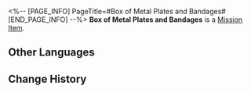 <%-- [PAGE_INFO]
PageTitle=#Box of Metal Plates and Bandages#
[END_PAGE_INFO] --%>
{{Item Infobox
|id          = 149991
|image       = Item Box of Metal Plates and Bandages.png{{subst:void|<!--$UPLOAD:<<SpriteOutput/ItemFigures/140082.png>-<Item Box of Metal Plates and Bandages.png>-<Item Icons>>-->}}
|type        = Mission Item
|invCategory = Missions
|rarity      = 3
|effect      = 
|description = Medical supplies urgently needed by Natasha.
}}
{{Description|''"A full box of metal plates and bandages, exactly what Natasha needs."''}}
'''Box of Metal Plates and Bandages''' is a [[Mission Item]].

==Other Languages==
{{Other Languages
|en   = Box of Metal Plates and Bandages
|zhs  = 一箱钢板和绷带
|zht  = 一箱鋼板和繃帶
|ja   = 鋼板と包帯1箱
|ko   = 강판과 붕대 한 박스
|es   = Caja con placas metálicas y vendas
|fr   = Boîte de plaques de métal et de bandages
|ru   = Коробка металлических пластин и бинтов
|th   = กล่องแผ่นเหล็กและผ้าพันแผล
|vi   = Một rương miếng nẹp và băng gạc
|de   = Kiste mit Metallplatten und Verbänden
|id   = Sekotak Pelat Logam dan Perban
|pt   = Caixa de Placas de Metal e Curativos
}}

==Change History==
{{Change History|1.0}}